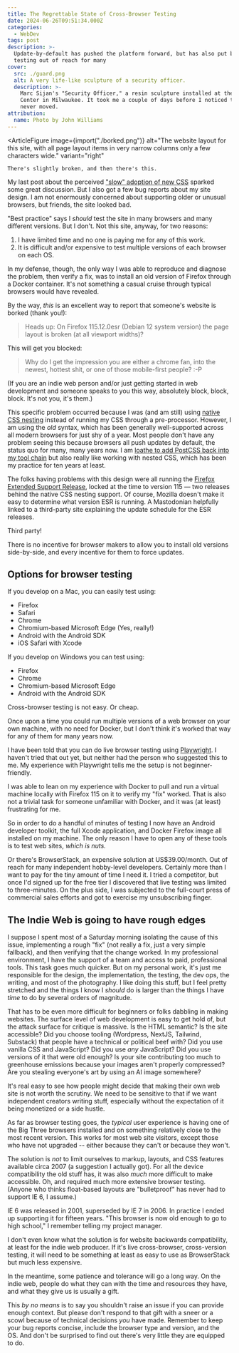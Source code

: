 ```yaml
---
title: The Regrettable State of Cross-Browser Testing
date: 2024-06-26T09:51:34.000Z
categories:
  - WebDev
tags: post
description: >-
  Update-by-default has pushed the platform forward, but has also put browser
  testing out of reach for many
cover:
  src: ./guard.png
  alt: A very life-like sculpture of a security officer.
  description: >-
    Marc Sijan's "Security Officer," a resin sculpture installed at the Baird
    Center in Milwaukee. It took me a couple of days before I noticed this guy
    never moved.
attribution:
  name: Photo by John Williams
---
```


<ArticleFigure
	image={import("./borked.png")}
	alt="The website layout for this site, with all page layout items in very narrow columns only a few characters wide."
	variant="right"
>
	There's slightly broken, and then there's this.
</ArticleFigure>

My last post about the perceived ["slow" adoption of new CSS](https://www.thudfactor.com/posts/2024/06/new-hotness/) sparked some great discussion. But I also got a few bug reports about my site design. I am not enormously concerned about supporting older or unusual browsers, but friends, the site looked bad.

"Best practice" says I _should_ test the site in many browsers and many different versions. But I don't. Not this site, anyway, for two reasons:

1. I have limited time and no one is paying me for any of this work.
2. It is difficult and/or expensive to test multiple versions of each browser on each OS.

In my defense, though, the only way I was able to reproduce and diagnose the problem, then verify a fix, was to install an old version of Firefox through a Docker container. It's not something a casual cruise through typical browsers would have revealed.

By the way, _this_ is an excellent way to report that someone's website is borked (thank you!):

> Heads up: On Firefox 115.12.0esr (Debian 12 system version) the page layout is broken (at all viewport widths)?

This will get you blocked:

> Why do I get the impression you are either a chrome fan, into the newest, hottest shit, or one of those mobile-first people? :-P

(If you are an indie web person and/or just getting started in web development and someone speaks to you this way, absolutely block, block, block. It's not you, it's them.)

This specific problem occurred because I was (and am still) using [native CSS nesting](https://developer.mozilla.org/en-US/docs/Web/CSS/CSS_nesting) instead of running my CSS through a pre-processor. However, I am using the _old_ syntax, which has been generally well-supported across all modern browsers for just shy of a year. Most people don't have any problem seeing this because browsers all push updates by default, the status quo for many, many years now. I am [loathe to add PostCSS back into my tool chain](http://localhost:4321/posts/2023/11/goodbye-postcss/) but also really like working with nested CSS, which has been my practice for ten years at least.

The folks having problems with this design were all running the [Firefox Extended Support Release](https://www.mozilla.org/en-US/firefox/enterprise/), locked at the time to version 115 — two releases behind the native CSS nesting support. Of course, Mozilla doesn't make it easy to determine what version ESR is running. A Mastodonian helpfully linked to a third-party site explaining the update schedule for the ESR releases.

Third party!

There is no incentive for browser makers to allow you to install old versions side-by-side, and every incentive for them to force updates.

## Options for browser testing

If you develop on a Mac, you can easily test using:

- Firefox
- Safari
- Chrome
- Chromium-based Microsoft Edge (Yes, really!)
- Android with the Android SDK
- iOS Safari with Xcode

If you develop on Windows you can test using:

- Firefox
- Chrome
- Chromium-based Microsoft Edge
- Android with the Android SDK

Cross-browser testing is not easy. Or cheap.

Once upon a time you could run multiple versions of a web browser on your own machine, with no need for Docker, but I don't think it's worked that way for any of them for many years now.

I have been told that you can do live browser testing using [Playwright](https://playwright.dev/). I haven't tried that out yet, but neither had the person who suggested this to me. My experience with Playwright tells me the setup is not beginner-friendly.

I was able to lean on my experience with Docker to pull and run a virtual machine locally with Firefox 115 on it to verify my "fix" worked. That is also not a trivial task for someone unfamiliar with Docker, and it was (at least) frustrating for me.

So in order to do a handful of minutes of testing I now have an Android developer toolkit, the full Xcode application, and Docker Firefox image all installed on my machine. The only reason I have to open any of these tools is to test web sites, _which is nuts._

Or there's BrowserStack, an expensive solution at US$39.00/month. Out of reach for many independent hobby-level developers. Certainly more than I want to pay for the tiny amount of time I need it. I tried a competitor, but once I'd signed up for the free tier I discovered that live testing was limited to three-minutes. On the plus side, I was subjected to the full-court press of commercial sales efforts and got to exercise my unsubscribing finger.

## The Indie Web is going to have rough edges

I suppose I spent most of a Saturday morning isolating the cause of this issue, implementing a rough "fix" (not really a fix, just a very simple fallback), and then verifying that the change worked. In my professional environment, I have the support of a team and access to paid, professional tools. This task goes much quicker. But on my personal work, it's just me responsible for the design, the implementation, the testing, the dev ops, the writing, and most of the photography. I like doing this stuff, but I feel pretty stretched and the things I know I _should_ do is larger than the things I have _time_ to do by several orders of magnitude.

That has to be even more difficult for beginners or folks dabbling in making websites. The surface level of web development is easy to get hold of, but the attack surface for critique is massive. Is the HTML semantic? Is the site accessible? Did you choose tooling (Wordpress, NextJS, Tailwind, Substack) that people have a technical or political beef with? Did you use vanilla CSS and JavaScript? Did you use _any_ JavaScript? Did you use versions of it that were old enough? Is your site contributing too much to greenhouse emissions because your images aren't properly compressed? Are you stealing everyone's art by using an AI image somewhere?

It's real easy to see how people might decide that making their own web site is not worth the scrutiny. We need to be sensitive to that if we want independent creators writing stuff, especially without the expectation of it being monetized or a side hustle.

As far as browser testing goes, the _typical_ user experience is having one of the Big Three browsers installed and on something relatively close to the most recent version. This works for most web site visitors, except those who have not upgraded -- either because they can't or because they won't.

The solution is _not_ to limit ourselves to markup, layouts, and CSS features available circa 2007 (a suggestion I actually got). For all the device compatibility the old stuff has, it was also _much_ more difficult to make accessible. Oh, and required much more extensive browser testing. (Anyone who thinks float-based layouts are "bulletproof" has never had to support IE 6, I assume.)

<AlertCallout>
	IE 6 was released in 2001, superseded by IE 7 in 2006. In practice I ended up supporting it for
	fifteen years. "This browser is now old enough to go to high school," I remember telling my
	project manager.
</AlertCallout>

I don't even know what the solution is for website backwards compatibility, at least for the indie web producer. If it's live cross-browser, cross-version testing, it will need to be something at least as easy to use as BrowserStack but much less expensive.

In the meantime, some patience and tolerance will go a long way. On the indie web, people do what they can with the time and resources they have, and what they give us is usually a gift.

This _by no means_ is to say you shouldn't raise an issue if you can provide enough context. But please don't respond to that gift with a sneer or a scowl because of technical decisions _you_ have made. Remember to keep your bug reports concise, include the browser type and version, and the OS. And don't be surprised to find out there's very little they are equipped to do.


